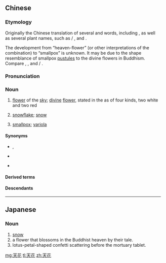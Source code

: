 ==Chinese==
{{zh-forms|lit=heaven flower}}

===Etymology===
Originally the Chinese translation of several {{der|zh|sa|-}} and {{der|zh|pi|-}} words, including {{cog|sa|खपुष्प||flower in the sky}}, as well as several plant names, such as {{cog|sa|दिव्यपुष्प||[[oleander]] [heaven-flower]}} / {{cog|pi|devapuppha}}, and {{cog|sa|शालपुष्प||{{vern|confederate rose}} [house-flower]}}.

The development from “heaven-flower” (or other interpretations of the combination) to “smallpox” is unknown. It may be due to the shape resemblance of smallpox [[pustule]]s to the divine flowers in Buddhism. Compare {{cog|bo|ལྷ་འབྲུམ||smallpox [deva-pustule]}}, {{m|bo|མེ་ཏོག||flower; (dialectal) smallpox}}, and {{cog|mn|ᠰᠠᠯᠬᠢᠨ ᠴᠡᠴᠡᠭ}} / {{m|mn|салхин цэцэг||smallpox; chickenpox [wind-flower]}}.

===Pronunciation===
{{zh-pron
|m=tiānhuā,er=y
|c=tin1 faa1
|h=pfs=thiên-fâ
|mn=qz,tw,xm,zz:thian-hoa/twv:thian-hoe
|w=1thi ho
|mc=y
|cat=n
}}

===Noun===
{{zh-noun}}

# {{lb|zh|Buddhism}} [[flower]] of the [[sky]]; [[divine]] [[flower]], stated in the {{w|Lotus Sutra}} as of four kinds, two white and two red
# {{lb|zh|literary|poetic}} [[snowflake]]; [[snow]]
# {{lb|zh|diseases}} [[smallpox]]; [[variola]]

====Synonyms====
* {{sense|flower of the sky}} {{zh-l|天華}}, {{zh-l|空華}}
* {{sense|snowflake}} {{zh-l|雪花}}
* {{sense|smallpox}} {{zh-l|痘瘡}}

====Derived terms====
{{zh-der|天花枋|口墜天花|亂墜天花|天花板|天花墜地|天花粉|天花亂墜}}

====Descendants====
{{CJKV||てんか|천화|thiên hoa}}

----

==Japanese==
{{ja-kanjitab|てん|か|yomi=o}}

===Noun===
{{ja-noun|てんか}}

# [[snow]]
# a flower that blossoms in the Buddhist heaven by their tale.
# lotus-petal-shaped confetti scattering before the mortuary tablet.

[[mg:天花]]
[[tl:天花]]
[[zh:天花]]